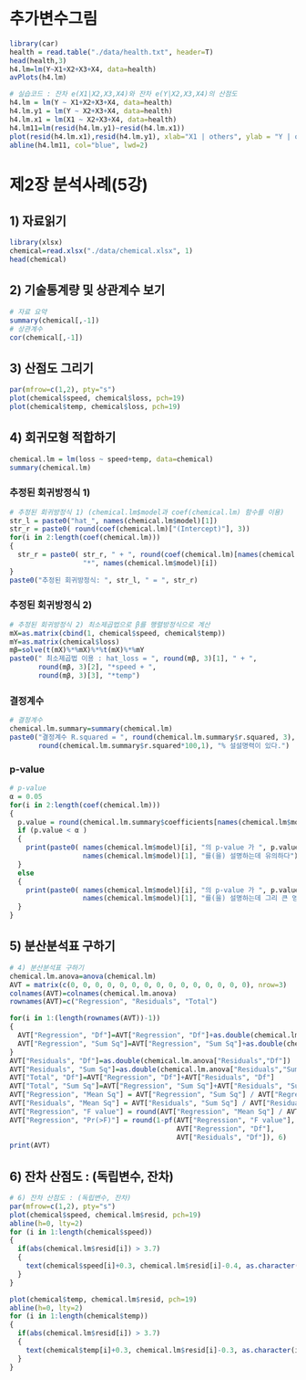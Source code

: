
# 추가변수그림

```r
library(car)
health = read.table("./data/health.txt", header=T)
head(health,3)
h4.lm=lm(Y~X1+X2+X3+X4, data=health)
avPlots(h4.lm)
```

```r

# 실습코드 : 잔차 e(X1|X2,X3,X4)와 잔차 e(Y|X2,X3,X4)의 산점도
h4.lm = lm(Y ~ X1+X2+X3+X4, data=health)
h4.lm.y1 = lm(Y ~ X2+X3+X4, data=health)
h4.lm.x1 = lm(X1 ~ X2+X3+X4, data=health)
h4.lm11=lm(resid(h4.lm.y1)~resid(h4.lm.x1))
plot(resid(h4.lm.x1),resid(h4.lm.y1), xlab="X1 | others", ylab = "Y | others")
abline(h4.lm11, col="blue", lwd=2)

```



# 제2장 분석사례(5강)

## 1) 자료읽기

```r
library(xlsx) 
chemical=read.xlsx("./data/chemical.xlsx", 1)
head(chemical)
```

## 2) 기술통계량 및 상관계수 보기

```r
# 자료 요약
summary(chemical[,-1]) 
# 상관계수
cor(chemical[,-1])
```

## 3) 산점도 그리기

```r
par(mfrow=c(1,2), pty="s") 
plot(chemical$speed, chemical$loss, pch=19)
plot(chemical$temp, chemical$loss, pch=19)
```

## 4) 회귀모형 적합하기

```r
chemical.lm = lm(loss ~ speed+temp, data=chemical) 
summary(chemical.lm)
```

### 추정된 회귀방정식 1)

```r
# 추정된 회귀방정식 1) (chemical.lm$model과 coef(chemical.lm) 함수를 이용)
str_l = paste0("hat_", names(chemical.lm$model)[1])
str_r = paste0( round(coef(chemical.lm)["(Intercept)"], 3))
for(i in 2:length(coef(chemical.lm))) 
{
  str_r = paste0( str_r, " + ", round(coef(chemical.lm)[names(chemical.lm$model)[i]], 3),
                  "*", names(chemical.lm$model)[i])
}
paste0("추정된 회귀방정식: ", str_l, " = ", str_r)
```

### 추정된 회귀방정식 2)

```r
# 추정된 회귀방정식 2) 최소제곱법으로 β를 행렬방정식으로 계산
mX=as.matrix(cbind(1, chemical$speed, chemical$temp))
mY=as.matrix(chemical$loss)
mβ=solve(t(mX)%*%mX)%*%t(mX)%*%mY
paste0(" 최소제곱법 이용 : hat_loss = ", round(mβ, 3)[1], " + ",
       round(mβ, 3)[2], "*speed + ",
       round(mβ, 3)[3], "*temp")
```

### 결정계수

```r
# 결정계수
chemical.lm.summary=summary(chemical.lm)
paste0("결정계수 R.squared = ", round(chemical.lm.summary$r.squared, 3), "으로 ",
       round(chemical.lm.summary$r.squared*100,1), "% 설설명력이 있다.")

```

### p-value

```r
# p-value
α = 0.05
for(i in 2:length(coef(chemical.lm))) 
{
  p.value = round(chemical.lm.summary$coefficients[names(chemical.lm$model)[i], "Pr(>|t|)"], 5)
  if (p.value < α )
  {
    print(paste0( names(chemical.lm$model)[i], "의 p-value 가 ", p.value, "으로서 ", 
                  names(chemical.lm$model)[1], "를(을) 설명하는데 유의하다"))
  }
  else
  {
    print(paste0( names(chemical.lm$model)[i], "의 p-value 가 ", p.value, "으로서 ", 
                  names(chemical.lm$model)[1], "를(을) 설명하는데 그리 큰 영향을 준다고 할 수 없다."))
  }
}
```

## 5) 분산분석표 구하기

```r
# 4) 분산분석표 구하기
chemical.lm.anova=anova(chemical.lm)
AVT = matrix(c(0, 0, 0, 0, 0, 0, 0, 0, 0, 0, 0, 0, 0, 0, 0), nrow=3)
colnames(AVT)=colnames(chemical.lm.anova)
rownames(AVT)=c("Regression", "Residuals", "Total")

for(i in 1:(length(rownames(AVT))-1))
{
  AVT["Regression", "Df"]=AVT["Regression", "Df"]+as.double(chemical.lm.anova[i,"Df"])
  AVT["Regression", "Sum Sq"]=AVT["Regression", "Sum Sq"]+as.double(chemical.lm.anova[i,"Sum Sq"])
}
AVT["Residuals", "Df"]=as.double(chemical.lm.anova["Residuals","Df"])
AVT["Residuals", "Sum Sq"]=as.double(chemical.lm.anova["Residuals","Sum Sq"])
AVT["Total", "Df"]=AVT["Regression", "Df"]+AVT["Residuals", "Df"]
AVT["Total", "Sum Sq"]=AVT["Regression", "Sum Sq"]+AVT["Residuals", "Sum Sq"]
AVT["Regression", "Mean Sq"] = AVT["Regression", "Sum Sq"] / AVT["Regression", "Df"]
AVT["Residuals", "Mean Sq"] = AVT["Residuals", "Sum Sq"] / AVT["Residuals", "Df"]
AVT["Regression", "F value"] = round(AVT["Regression", "Mean Sq"] / AVT["Residuals", "Mean Sq"], 1)
AVT["Regression", "Pr(>F)"] = round(1-pf(AVT["Regression", "F value"], 
                                         AVT["Regression", "Df"], 
                                         AVT["Residuals", "Df"]), 6)
print(AVT)
```

## 6) 잔차 산점도 : (독립변수, 잔차)

```r
# 6) 잔차 산점도 : (독립변수, 잔차)
par(mfrow=c(1,2), pty="s")
plot(chemical$speed, chemical.lm$resid, pch=19)
abline(h=0, lty=2)
for (i in 1:length(chemical$speed))
{
  if(abs(chemical.lm$resid[i]) > 3.7)
  {
    text(chemical$speed[i]+0.3, chemical.lm$resid[i]-0.4, as.character(i))
  }
}

plot(chemical$temp, chemical.lm$resid, pch=19)
abline(h=0, lty=2)
for (i in 1:length(chemical$temp))
{
  if(abs(chemical.lm$resid[i]) > 3.7)
  {
    text(chemical$temp[i]+0.3, chemical.lm$resid[i]-0.3, as.character(i)) 
  }
}
```
